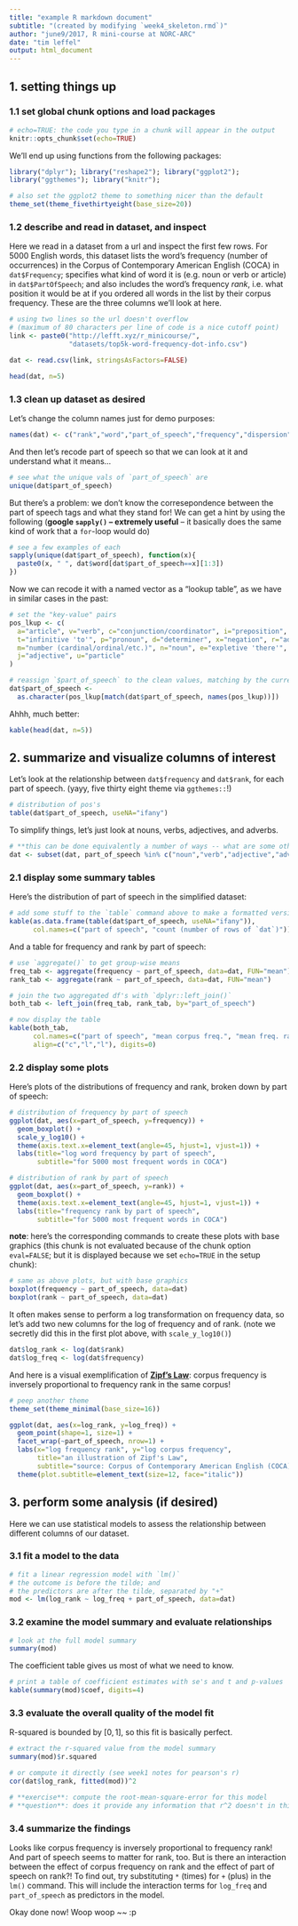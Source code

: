 ```yaml
---
title: "example R markdown document"
subtitle: "(created by modifying `week4_skeleton.rmd`)"
author: "june9/2017, R mini-course at NORC-ARC"
date: "tim leffel"
output: html_document
---
```


## 1. setting things up

### 1.1 set global chunk options and load packages

```r
# echo=TRUE: the code you type in a chunk will appear in the output
knitr::opts_chunk$set(echo=TRUE) 
```

We'll end up using functions from the following packages:

```r
library("dplyr"); library("reshape2"); library("ggplot2");
library("ggthemes"); library("knitr");

# also set the ggplot2 theme to something nicer than the default
theme_set(theme_fivethirtyeight(base_size=20))
```


### 1.2 describe and read in dataset, and inspect

Here we read in a dataset from a url and inspect the first few rows. For 5000 English words, this dataset lists the word's frequency (number of occurrences) in the Corpus of Contemporary American English (COCA) in `dat$Frequency`; specifies what kind of word it is (e.g. noun or verb or article) in `dat$PartOfSpeech`; and also includes the word's frequency *rank*, i.e. what position it would be at if you ordered all words in the list by their corpus frequency. These are the three columns we'll look at here. 

```r
# using two lines so the url doesn't overflow 
# (maximum of 80 characters per line of code is a nice cutoff point)
link <- paste0("http://lefft.xyz/r_minicourse/",
               "datasets/top5k-word-frequency-dot-info.csv")

dat <- read.csv(link, stringsAsFactors=FALSE)

head(dat, n=5)
```

### 1.3 clean up dataset as desired

Let's change the column names just for demo purposes:

```r
names(dat) <- c("rank","word","part_of_speech","frequency","dispersion")
```

And then let's recode part of speech so that we can look at it and understand what it means...

```r
# see what the unique vals of `part_of_speech` are
unique(dat$part_of_speech)
```

But there's a problem: we don't know the corresepondence between the part of speech tags and what they stand for! We can get a hint by using the following (**google `sapply()` -- extremely useful** -- it basically does the same kind of work that a `for`-loop would do)

```r
# see a few examples of each 
sapply(unique(dat$part_of_speech), function(x){
  paste0(x, " ", dat$word[dat$part_of_speech==x][1:3])
})
```

Now we can recode it with a named vector as a "lookup table", as we have in similar cases in the past:
```r
# set the "key-value" pairs
pos_lkup <- c(
  a="article", v="verb", c="conjunction/coordinator", i="preposition",
  t="infinitive 'to'", p="pronoun", d="determiner", x="negation", r="adverb",
  m="number (cardinal/ordinal/etc.)", n="noun", e="expletive 'there'", 
  j="adjective", u="particle"
)

# reassign `$part_of_speech` to the clean values, matching by the current ones
dat$part_of_speech <- 
  as.character(pos_lkup[match(dat$part_of_speech, names(pos_lkup))])
```


Ahhh, much better:

```r
kable(head(dat, n=5))
```


## 2. summarize and visualize columns of interest

Let's look at the relationship between `dat$frequency` and `dat$rank`, for each part of speech. (yayy, five thirty eight theme via `ggthemes::`!)

```r
# distribution of pos's
table(dat$part_of_speech, useNA="ifany")
```

To simplify things, let's just look at nouns, verbs, adjectives, and adverbs.

```r
# **this can be done equivalently a number of ways -- what are some others?**
dat <- subset(dat, part_of_speech %in% c("noun","verb","adjective","adverb"))
```

### 2.1 display some summary tables

Here's the distribution of part of speech in the simplified dataset:

```r
# add some stuff to the `table` command above to make a formatted version
kable(as.data.frame(table(dat$part_of_speech, useNA="ifany")),
      col.names=c("part of speech", "count (number of rows of `dat`)"))
```

And a table for frequency and rank by part of speech:

```r
# use `aggregate()` to get group-wise means
freq_tab <- aggregate(frequency ~ part_of_speech, data=dat, FUN="mean")
rank_tab <- aggregate(rank ~ part_of_speech, data=dat, FUN="mean")

# join the two aggregated df's with `dplyr::left_join()`
both_tab <- left_join(freq_tab, rank_tab, by="part_of_speech")

# now display the table
kable(both_tab, 
      col.names=c("part of speech", "mean corpus freq.", "mean freq. rank"),
      align=c("c","l","l"), digits=0)
```


### 2.2 display some plots

Here's plots of the distributions of frequency and rank, broken down by part of speech: 

```r
# distribution of frequency by part of speech
ggplot(dat, aes(x=part_of_speech, y=frequency)) +
  geom_boxplot() + 
  scale_y_log10() +
  theme(axis.text.x=element_text(angle=45, hjust=1, vjust=1)) +
  labs(title="log word frequency by part of speech",
       subtitle="for 5000 most frequent words in COCA")

# distribution of rank by part of speech
ggplot(dat, aes(x=part_of_speech, y=rank)) +
  geom_boxplot() + 
  theme(axis.text.x=element_text(angle=45, hjust=1, vjust=1)) +
  labs(title="frequency rank by part of speech",
       subtitle="for 5000 most frequent words in COCA")
```

**note**: here's the corresponding commands to create these plots with base graphics (this chunk is not evaluated because of the chunk option `eval=FALSE`; but it is displayed because we set `echo=TRUE` in the setup chunk):

```r
# same as above plots, but with base graphics
boxplot(frequency ~ part_of_speech, data=dat)
boxplot(rank ~ part_of_speech, data=dat)
```

It often makes sense to perform a log transformation on frequency data, so let's add two new columns for the log of frequency and of rank. (note we secretly did this in the first plot above, with `scale_y_log10()`)

```r
dat$log_rank <- log(dat$rank)
dat$log_freq <- log(dat$frequency)
```


And here is a visual exemplification of [**Zipf's Law**](https://en.wikipedia.org/wiki/Zipf%27s_law#Motivation): corpus frequency is inversely proportional to frequency rank in the same corpus!

```r
# peep another theme
theme_set(theme_minimal(base_size=16))

ggplot(dat, aes(x=log_rank, y=log_freq)) +
  geom_point(shape=1, size=1) +
  facet_wrap(~part_of_speech, nrow=1) +
  labs(x="log frequency rank", y="log corpus frequency",
       title="an illustration of Zipf's Law",
       subtitle="source: Corpus of Contemporary American English (COCA)") +
  theme(plot.subtitle=element_text(size=12, face="italic"))
```


## 3. perform some analysis (if desired)

Here we can use statistical models to assess the relationship between different columns of our dataset. 

### 3.1 fit a model to the data 

```r
# fit a linear regression model with `lm()` 
# the outcome is before the tilde; and 
# the predictors are after the tilde, separated by "+"
mod <- lm(log_rank ~ log_freq + part_of_speech, data=dat)
```

### 3.2 examine the model summary and evaluate relationships

```r
# look at the full model summary
summary(mod)
```

The coefficient table gives us most of what we need to know.

```r
# print a table of coefficient estimates with se's and t and p-values
kable(summary(mod)$coef, digits=4)
```

### 3.3 evaluate the overall quality of the model fit 

R-squared is bounded by $[0, 1]$, so this fit is basically perfect.

```r
# extract the r-squared value from the model summary
summary(mod)$r.squared

# or compute it directly (see week1 notes for pearson's r)
cor(dat$log_rank, fitted(mod))^2

# **exercise**: compute the root-mean-square-error for this model
# **question**: does it provide any information that r^2 doesn't in this case?
```


### 3.4 summarize the findings

Looks like corpus frequency is inversely proportional to frequency rank! And part of speech seems to matter for rank, too. But is there an interaction between the effect of corpus frequency on rank and the effect of part of speech on rank?! To find out, try substituting `*` (times) for `+` (plus) in the `lm()` command. This will include the interaction terms for `log_freq` and `part_of_speech` as predictors in the model.

Okay done now! Woop woop ~~ :p




